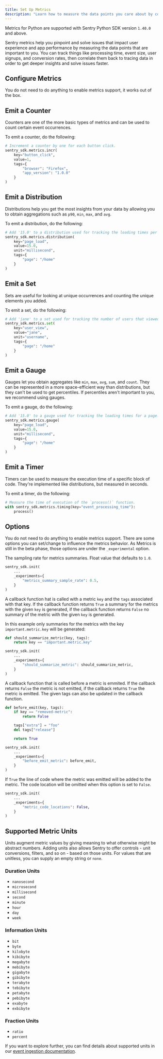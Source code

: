 ```yaml
---
title: Set Up Metrics
description: "Learn how to measure the data points you care about by configuring Metrics in your Python app."
---
```


<Include name="feature-stage-beta-metrics.mdx" />
<Note>

Metrics for Python are supported with Sentry Python SDK version `1.40.0` and above.

</Note>

Sentry metrics help you pinpoint and solve issues that impact user experience and app performance by measuring the data points that are important to you. You can track things like processing time, event size, user signups, and conversion rates, then correlate them back to tracing data in order to get deeper insights and solve issues faster.

## Configure Metrics

You do not need to do anything to enable metrics support, it works out of the box.


## Emit a Counter

Counters are one of the more basic types of metrics and can be used to count certain event occurrences.

To emit a counter, do the following:

```python
# Increment a counter by one for each button click.
sentry_sdk.metrics.incr(
	key="button_click",
	value=1,
	tags={
		"browser": "Firefox",
		"app_version": "1.0.0"
	}
)
```

## Emit a Distribution

Distributions help you get the most insights from your data by allowing you to obtain aggregations such as `p90`, `min`, `max`, and `avg`.

To emit a distribution, do the following:

```python
# Add '15.0' to a distribution used for tracking the loading times per page.
sentry_sdk.metrics.distribution(
	key="page_load",
	value=15.0,
	unit="millisecond",
	tags={
		"page": "/home"
	}
)
```

## Emit a Set

Sets are useful for looking at unique occurrences and counting the unique elements you added.

To emit a set, do the following:

```python
# Add 'jane' to a set used for tracking the number of users that viewed a page.
sentry_sdk.metrics.set(
	key="user_view",
	value="jane",
	unit="username",
	tags={
		"page": "/home"
	}
)
```

## Emit a Gauge

Gauges let you obtain aggregates like `min`, `max`, `avg`, `sum`, and `count`. They can be represented in a more space-efficient way than distributions, but they can't be used to get percentiles. If percentiles aren't important to you, we recommend using gauges.

To emit a gauge, do the following:

```python
# Add '15.0' to a gauge used for tracking the loading times for a page.
sentry_sdk.metrics.gauge(
	key="page_load",
	value=15.0,
	unit="millisecond",
	tags={
		"page": "/home"
	}
)
```

## Emit a Timer

Timers can be used to measure the execution time of a specific block of code. They're implemented like distributions, but measured in seconds.

To emit a timer, do the following:

```python
# Measure the time of execution of the `process()` function.
with sentry_sdk.metrics.timing(key="event_processing_time"):
	process()
```


## Options

You do not need to do anything to enable metrics support. There are some options you can set/change to influence the metrics behavior. As Metrics is still in the beta phase, those options are under the `_experimental` option.

<ConfigKey name="metrics_summary_sample_rate">

The sampling rate for metrics summaries. Float value that defaults to `1.0`.

```python
sentry_sdk.init(
	...
    _experiments={
		"metrics_summary_sample_rate": 0.5,
	}
)
```

</ConfigKey>

<ConfigKey name="should_summarize_metric">

A callback function hat is called with a metric `key` and the `tags` associated with that key. If the callback function returns `True` a summary for the metrics with the given `key` is generated, if the callback function returns `False` no summary of the metric with the given `key` is generated.

In this example only summaries for the metrics with the key `important.metric.key` will be generated:
```python
def should_summarize_metric(key, tags):
	return key == "important.metric.key"

sentry_sdk.init(
	...
    _experiments={
		"should_summarize_metric": should_summarize_metric,
	}
)
```

</ConfigKey>

<ConfigKey name="before_emit_metric">

A callback function that is called before a metric is emmited. If the callback returns `False` the metric is not emitted, if the callback returns `True` the metric is emitted. The given tags can also be updated in the callback function.

```python
def before_emit(key, tags):
	if key == "removed-metric":
		return False

	tags["extra"] = "foo"
	del tags["release"]

	return True

sentry_sdk.init(
	...
    _experiments={
		"before_emit_metric": before_emit,
	}
)
```

</ConfigKey>

<ConfigKey name="metric_code_locations">

If `True` the line of code where the metric was emitted will be added to the metric. The code location will be omitted when this option is set to `False`.

```python
sentry_sdk.init(
	...
    _experiments={
		"metric_code_locations": False,
	}
)
```

</ConfigKey>



## Supported Metric Units

Units augment metric values by giving meaning to what otherwise might be abstract numbers. Adding units also allows Sentry to offer controls - unit conversions, filters, and so on - based on those units. For values that are unitless, you can supply an empty string or `none`.

### Duration Units

- `nanosecond`
- `microsecond`
- `millisecond`
- `second`
- `minute`
- `hour`
- `day`
- `week`

### Information Units

- `bit`
- `byte`
- `kilobyte`
- `kibibyte`
- `megabyte`
- `mebibyte`
- `gigabyte`
- `gibibyte`
- `terabyte`
- `tebibyte`
- `petabyte`
- `pebibyte`
- `exabyte`
- `exbibyte`

### Fraction Units

- `ratio`
- `percent`

If you want to explore further, you can find details about supported units in our [event ingestion documentation](https://getsentry.github.io/relay/relay_metrics/enum.MetricUnit.html).
